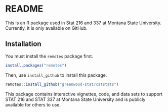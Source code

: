 # README

This is an R package used in Stat 216 and 337 at Montana State University.  Currently, it is only available on GitHub.  

## Installation

You must install the `remotes` package first.

```r
install.packages("remotes")
```

Then, use `install_github` to install this package.

```r
remotes::install_github("greenwood-stat/catstats")
```

This package contains interactive vignettes, code, and data sets to support STAT 216 and STAT 337 at Montana State University and is publicly available for others to use.
